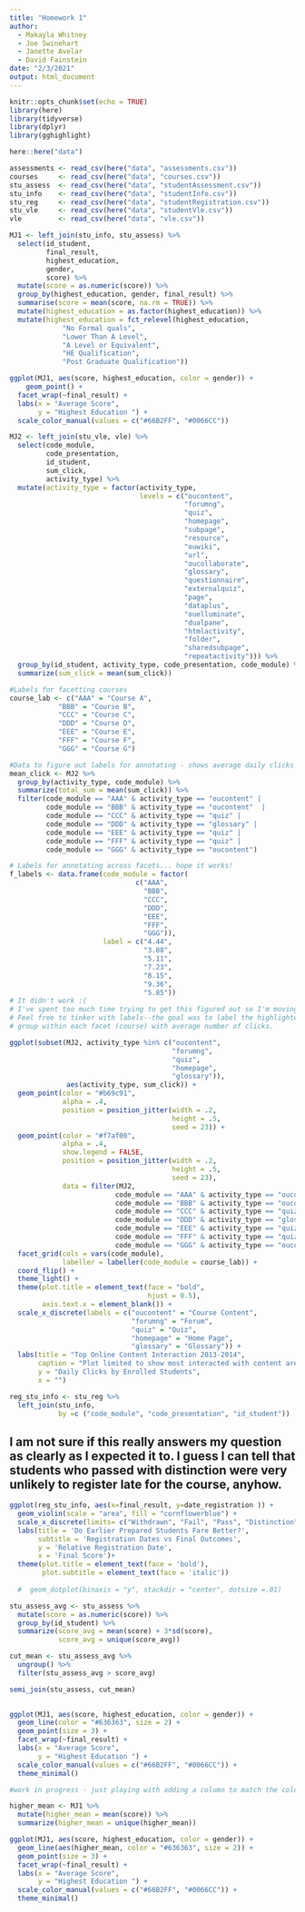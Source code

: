 ```yaml
---
title: "Homework 1"
author: 
  - Makayla Whitney
  - Joe Swinehart
  - Janette Avelar
  - David Fainstein
date: "2/3/2021"
output: html_document
---
```


```r
knitr::opts_chunk$set(echo = TRUE)
library(here)
library(tidyverse)
library(dplyr)
library(gghighlight)
```

```r
here::here("data")

assessments <- read_csv(here("data", "assessments.csv"))
courses     <- read_csv(here("data", "courses.csv"))
stu_assess  <- read_csv(here("data", "studentAssessment.csv"))
stu_info    <- read_csv(here("data", "studentInfo.csv"))
stu_reg     <- read_csv(here("data", "studentRegistration.csv"))
stu_vle     <- read_csv(here("data", "studentVle.csv"))
vle         <- read_csv(here("data", "vle.csv"))
```


```r

MJ1 <- left_join(stu_info, stu_assess) %>% 
  select(id_student,
         final_result,
         highest_education,
         gender,
         score) %>% 
  mutate(score = as.numeric(score)) %>% 
  group_by(highest_education, gender, final_result) %>% 
  summarise(score = mean(score, na.rm = TRUE)) %>% 
  mutate(highest_education = as.factor(highest_education)) %>% 
  mutate(highest_education = fct_relevel(highest_education,
             "No Formal quals",
             "Lower Than A Level",
             "A Level or Equivalent",
             "HE Qualification",
             "Post Graduate Qualification"))

```

```r

ggplot(MJ1, aes(score, highest_education, color = gender)) +
    geom_point() +
  facet_wrap(~final_result) +
  labs(x = "Average Score",
       y = "Highest Education ") +
  scale_color_manual(values = c("#66B2FF", "#0066CC"))

```

```r
MJ2 <- left_join(stu_vle, vle) %>% 
  select(code_module,
         code_presentation,
         id_student,
         sum_click,
         activity_type) %>% 
  mutate(activity_type = factor(activity_type,
                                levels = c("oucontent",
                                           "forumng",
                                           "quiz",
                                           "homepage",
                                           "subpage",
                                           "resource",
                                           "ouwiki",
                                           "url",
                                           "oucollaborate",
                                           "glossary",
                                           "questionnaire",
                                           "externalquiz",
                                           "page",
                                           "dataplus",
                                           "ouelluminate",
                                           "dualpane",
                                           "htmlactivity",
                                           "folder",
                                           "sharedsubpage",
                                           "repeatactivity"))) %>% 
  group_by(id_student, activity_type, code_presentation, code_module) %>% 
  summarize(sum_click = mean(sum_click))

#Labels for facetting courses
course_lab <- c("AAA" = "Course A", 
            "BBB" = "Course B", 
            "CCC" = "Course C",
            "DDD" = "Course D",
            "EEE" = "Course E",
            "FFF" = "Course F",
            "GGG" = "Course G")

#Data to figure out labels for annotating - shows average daily clicks
mean_click <- MJ2 %>% 
  group_by(activity_type, code_module) %>% 
  summarize(total_sum = mean(sum_click)) %>% 
  filter(code_module == "AAA" & activity_type == "oucontent" |
         code_module == "BBB" & activity_type == "oucontent"  |
         code_module == "CCC" & activity_type == "quiz" |
         code_module == "DDD" & activity_type == "glossary" |
         code_module == "EEE" & activity_type == "quiz" |
         code_module == "FFF" & activity_type == "quiz" |
         code_module == "GGG" & activity_type == "oucontent") 

# Labels for annotating across facets... hope it works!
f_labels <- data.frame(code_module = factor(
                               c("AAA",
                                 "BBB",
                                 "CCC",
                                 "DDD",
                                 "EEE",
                                 "FFF",
                                 "GGG")),
                       label = c("4.44",
                                 "3.88",
                                 "5.11",
                                 "7.23",
                                 "8.15",
                                 "9.36",
                                 "5.85"))
# It didn't work :(
# I've spent too much time trying to get this figured out so I'm moving on.
# Feel free to tinker with labels--the goal was to label the highlighted
# group within each facet (course) with average number of clicks.
```

```r
ggplot(subset(MJ2, activity_type %in% c("oucontent",
                                        "forumng",
                                        "quiz",
                                        "homepage",
                                        "glossary")),
              aes(activity_type, sum_click)) +
  geom_point(color = "#b69c91",
             alpha = .4,
             position = position_jitter(width = .2,
                                        height = .5,
                                        seed = 23)) +
  geom_point(color = "#f7af00",
             alpha = .4,
             show.legend = FALSE,
             position = position_jitter(width = .2,
                                        height = .5,
                                        seed = 23),
             data = filter(MJ2, 
                          code_module == "AAA" & activity_type == "oucontent" |
                          code_module == "BBB" & activity_type == "oucontent" |
                          code_module == "CCC" & activity_type == "quiz" |
                          code_module == "DDD" & activity_type == "glossary" |
                          code_module == "EEE" & activity_type == "quiz" |
                          code_module == "FFF" & activity_type == "quiz" |
                          code_module == "GGG" & activity_type == "oucontent")) +
  facet_grid(cols = vars(code_module),
             labeller = labeller(code_module = course_lab)) +
  coord_flip() +
  theme_light() +
  theme(plot.title = element_text(face = "bold",
                                  hjust = 0.5),
        axis.text.x = element_blank()) +
  scale_x_discrete(labels = c("oucontent" = "Course Content",
                              "forumng" = "Forum",
                              "quiz" = "Quiz",
                              "homepage" = "Home Page",
                              "glossary" = "Glossary")) +
  labs(title = "Top Online Content Interaction 2013-2014",
       caption = "Plot limited to show most interacted with content areas.",
       y = "Daily Clicks by Enrolled Students",
       x = "")
```

```r
reg_stu_info <- stu_reg %>% 
  left_join(stu_info, 
            by =c ("code_module", "code_presentation", "id_student")) 


```
## I am not sure if this really answers my question as clearly as I expected it to. I guess I can tell that students who passed with distinction were very unlikely to register late for the course, anyhow.
```r
ggplot(reg_stu_info, aes(x=final_result, y=date_registration )) +
  geom_violin(scale = "area", fill = "cornflowerblue") +
  scale_x_discrete(limits= c("Withdrawn", "Fail", "Pass", "Distinction"))+
  labs(title = 'Do Earlier Prepared Students Fare Better?', 
       subtitle = 'Registration Dates vs Final Outcomes', 
       y = 'Relative Registration Date',
       x = 'Final Score')+ 
  theme(plot.title = element_text(face = 'bold'),
        plot.subtitle = element_text(face = 'italic'))
  
  #  geom_dotplot(binaxis = "y", stackdir = "center", dotsize =.01) 


```

```r

stu_assess_avg <- stu_assess %>%
  mutate(score = as.numeric(score)) %>% 
  group_by(id_student) %>%
  summarize(score_avg = mean(score) + 3*sd(score),
            score_avg = unique(score_avg))

cut_mean <- stu_assess_avg %>%
  ungroup() %>%
  filter(stu_assess_avg > score_avg)

semi_join(stu_assess, cut_mean)
  
```

```r

ggplot(MJ1, aes(score, highest_education, color = gender)) +
  geom_line(color = "#636363", size = 2) +
  geom_point(size = 3) +
  facet_wrap(~final_result) +
  labs(x = "Average Score",
       y = "Highest Education ") +
  scale_color_manual(values = c("#66B2FF", "#0066CC")) +
  theme_minimal()

```

```r

#work in progress - just playing with adding a column to match the color with 

higher_mean <- MJ1 %>%
  mutate(higher_mean = mean(score)) %>%
  summarize(higher_mean = unique(higher_mean))

ggplot(MJ1, aes(score, highest_education, color = gender)) +
  geom_line(aes(higher_mean, color = "#636363", size = 2)) +
  geom_point(size = 3) +
  facet_wrap(~final_result) +
  labs(x = "Average Score",
       y = "Highest Education ") +
  scale_color_manual(values = c("#66B2FF", "#0066CC")) +
  theme_minimal()

```
